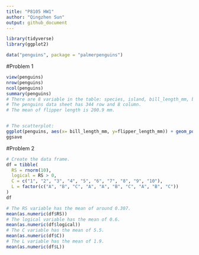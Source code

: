 ```yaml
---
title: "P8105 HW1"
author: "Qingzhen Sun"
output: github_document
---
```


```r
library(tidyverse)
library(ggplot2)
```

```r
data("penguins", package = "palmerpenguins")
```
#Problem 1
```r
view(penguins)
nrow(penguins)
ncol(penguins)
summary(penguins)
# There are 8 variable in the table: species, island, bill_length_mm, bill_depth_mm, flipper_length_mm, body_mass_g, sex and year.
# The penguins data sheet has 344 row and 8 column.
# The mean of flipper length is 200.9 mm.


# The scatterplot:
ggplot(penguins, aes(x= bill_length_mm, y=flipper_length_mm)) + geom_point(aes(color=species))
ggsave
```
#Problem 2
```r
# Create the data frame.
df = tibble(
  RS = rnorm(10),
  logical = RS > 0,
  C = c("1", "2", "3", "4", "5", "6", "7", "8", "9", "10"),
  L = factor(c("A", "B", "C", "A", "A", "B", "C", "A", "B", "C"))
)
df
```

```r
# The RS variable has the mean of around 0.307.
mean(as.numeric(df$RS))
# The logical variable has the mean of 0.6.
mean(as.numeric(df$logical))
# The C variable has the mean of 5.5.
mean(as.numeric(df$C))
# The L variable has the mean of 1.9.
mean(as.numeric(df$L))

```